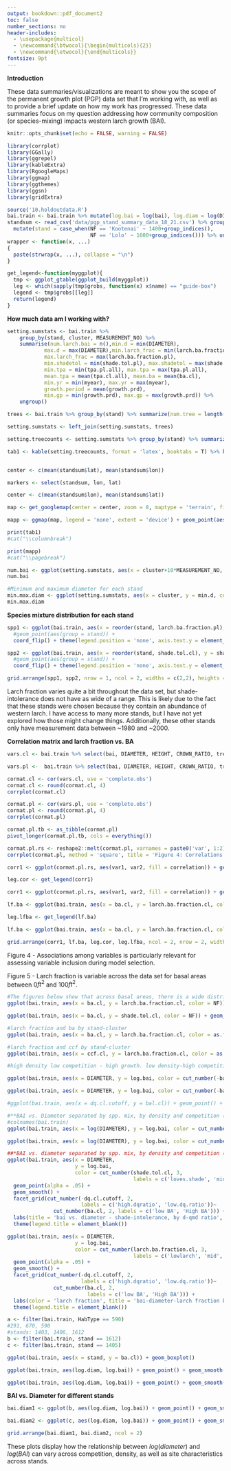 ```yaml
---
output: bookdown::pdf_document2
toc: false
number_sections: no
header-includes:
  - \usepackage{multicol}
  - \newcommand{\btwocol}{\begin{multicols}{2}}
  - \newcommand{\etwocol}{\end{multicols}}
fontsize: 9pt
---
```

\newpage
**Introduction**

These data summaries/visualizations are meant to show you the scope of the permanent growth plot (PGP) data set that I'm working with, as well as to provide a brief update on how my work has progressed. These data summaries focus on my question addressing how community composition (or species-mixing) impacts western larch growth (BAI).

```r
knitr::opts_chunk$set(echo = FALSE, warning = FALSE)

library(corrplot)
library(GGally)
library(ggrepel)
library(kableExtra)
library(RgoogleMaps)
library(ggmap)
library(ggthemes)
library(ggsn)
library(gridExtra)

source('10.holdoutdata.R')
bai.train <- bai.train %>% mutate(log.bai = log(bai), log.diam = log(DIAMETER), stand = as.factor(stand))
standsum <- read_csv('data/pgp_stand_summary_data_18_21.csv') %>% group_by(SETTING_ID, NF) %>% 
  mutate(stand = case_when(NF == 'Kootenai' ~ 1400+group_indices(),
                           NF == 'Lolo' ~ 1600+group_indices())) %>% ungroup()
wrapper <- function(x, ...) 
{
  paste(strwrap(x, ...), collapse = "\n")
}

get_legend<-function(myggplot){
  tmp <- ggplot_gtable(ggplot_build(myggplot))
  leg <- which(sapply(tmp$grobs, function(x) x$name) == "guide-box")
  legend <- tmp$grobs[[leg]]
  return(legend)
}
```


**How much data am I working with?**

```r

setting.sumstats <- bai.train %>% 
    group_by(stand, cluster, MEASUREMENT_NO) %>%
    summarise(num.larch.bai = n(),min.d = min(DIAMETER),
            max.d = max(DIAMETER),min.larch_frac = min(larch.ba.fraction.pl), 
            max.larch_frac = max(larch.ba.fraction.pl), 
            min.shadetol = min(shade.tol.pl), max.shadetol = max(shade.tol.pl), 
            min.tpa = min(tpa.pl.all), max.tpa = max(tpa.pl.all),
            mean.tpa = mean(tpa.cl.all), mean.ba = mean(ba.cl),
            min.yr = min(myear), max.yr = max(myear),
            growth.period = mean(growth.prd), 
            min.gp = min(growth.prd), max.gp = max(growth.prd)) %>% 
    ungroup()

trees <- bai.train %>% group_by(stand) %>% summarize(num.tree = length(unique(id))) %>% ungroup()

setting.sumstats <- left_join(setting.sumstats, trees)

setting.treecounts <- setting.sumstats %>% group_by(stand) %>% summarize(num.bais = sum(num.larch.bai), num.trees = mean(num.tree), avg.gp = round(mean(growth.period), 1),min.gp = min(min.gp), max.gp = max(max.gp)) %>% rename(Stand = stand)

```
\btwocol
\centering
```r
tab1 <- kable(setting.treecounts, format = 'latex', booktabs = T) %>% kable_styling(latex_options = c('striped', 'HOLD_position'), position = 'center', full_width = F, font_size = 7) %>% footnote(general_title = 'Table 1:', general = 'Stand, number of BAI records, number of trees, and average, minimum, and maximum growth period (in years)', threeparttable = T, fixed_small_size = F)


center <- c(mean(standsum$lat), mean(standsum$lon))

markers <- select(standsum, lon, lat)

center <- c(mean(standsum$lon), mean(standsum$lat))

map <- get_googlemap(center = center, zoom = 8, maptype = 'terrain', filename = 'ggmap1', style = c(feature = 'administrative.locality', element = 'labels', visibility = 'off'), scale = 4)

mapp <- ggmap(map, legend = 'none', extent = 'device') + geom_point(aes(x = lon, y = lat), shape = 'circle filled', fill = 'red', size = 2, data = standsum, show.legend = F) + geom_label_repel(aes(label = stand), data = standsum, label.padding = .08, box.padding = .15) + theme_map() + scalebar(x.min = -116.5, x.max = -115, y.min = 46.75, y.max = 46.95, location = 'bottomleft', dist = 25, dist_unit = 'km', transform = T, height = .2, st.dist = .35, st.size = 3.5, st.color = 'black') + labs(title = 'PGP stands NW Montana', caption = "Figure 1: Map of PGP stand locations") + theme(plot.caption = element_text(size = 10))

print(tab1)
#cat("\\columnbreak")

print(mapp)
#cat("\\pagebreak")

```
\etwocol

```r
num.bai <- ggplot(setting.sumstats, aes(x = cluster+10*MEASUREMENT_NO, y = num.larch.bai, color = as.factor(MEASUREMENT_NO))) + geom_point() + facet_wrap(~stand, scales = 'free_y') + labs(title = 'Number of larch bai data points for each cluster and measurement', color = 'Measurement', y = '# of larch w/ bai', x = 'cluster')
num.bai
```

```r
#Minimum and maximum diameter for each stand
min.max.diam <- ggplot(setting.sumstats, aes(x = cluster, y = min.d, color = as.factor(MEASUREMENT_NO))) + geom_point() + geom_point(aes(y = max.d), shape='triangle') + facet_wrap(~stand, scales = 'free_y') + labs(y = 'Min.(circle) and max.(triangle) diameter', color = 'Measurement', title = 'Minimum and maximum diameter for each cluster/measurement')
min.max.diam
```

**Species mixture distribution for each stand**

```r


spp1 <- ggplot(bai.train, aes(x = reorder(stand, larch.ba.fraction.pl), y = larch.ba.fraction.pl)) + geom_boxplot(aes(fill = stand, alpha = .7), outlier.fill = NULL) + 
  #geom_point(aes(group = stand)) + 
  coord_flip() + theme(legend.position = 'none', axis.text.y = element_blank(), plot.caption = element_text(size = 7), axis.title = element_text(size = 7)) + labs(y = 'Larch Fraction', x = 'Stand', caption = "Figure 2: Larch fraction distribution for each stand.")

spp2 <- ggplot(bai.train, aes(x = reorder(stand, shade.tol.cl), y = shade.tol.cl)) + geom_boxplot(aes(fill = stand, alpha = .7), outlier.fill = NULL) + 
  #geom_point(aes(group = stand)) + 
  coord_flip() + theme(legend.position = 'none', axis.text.y = element_blank(), plot.caption = element_text(size = 7), axis.title = element_text(size = 7)) + labs(y = 'Shade intolerance', x = 'Stand', caption = wrapper("Figure 3: Shade-intolerance distributions for each stand. Since larch stands were targetted for measurement, shade-intolerance values are generally higher.", width = 70))

grid.arrange(spp1, spp2, nrow = 1, ncol = 2, widths = c(2,2), heights = c(1))
```

Larch fraction varies quite a bit throughout the data set, but shade-intolerance does not have as wide of a range. This is likely due to the fact that these stands were chosen because they contain an abundance of western larch. I have access to many more stands, but I have not yet explored how those might change things. Additionally, these other stands only have measurement data between ~1980 and ~2000. 

**Correlation matrix and larch fraction vs. BA**

```r
vars.cl <- bai.train %>% select(bai, DIAMETER, HEIGHT, CROWN_RATIO, treeba, bal.cl, ccf.cl, dq.cl.all, ba.cl, tpa.cl.all,larch.ba.fraction.cl, shade.tol.cl) %>% rename(diameter = DIAMETER, height = HEIGHT, crown_ratio = CROWN_RATIO, d.qmd.ratio.cl = dq.cl.all)

vars.pl <-  bai.train %>% select(bai, DIAMETER, HEIGHT, CROWN_RATIO, treeba, bal.pl, ccf.pl, dq.pl.all, ba.pl, tpa.pl.all,larch.ba.fraction.pl, shade.tol.pl) %>% rename(diameter = DIAMETER, height = HEIGHT, crown_ratio = CROWN_RATIO, d.qmd.ratio.pl = dq.pl.all)

cormat.cl <- cor(vars.cl, use = 'complete.obs')
cormat.cl <- round(cormat.cl, 4)
corrplot(cormat.cl)

cormat.pl <- cor(vars.pl, use = 'complete.obs')
cormat.pl <- round(cormat.pl, 4)
corrplot(cormat.pl)

cormat.pl.tb <- as_tibble(cormat.pl)
pivot_longer(cormat.pl.tb, cols = everything())

cormat.pl.rs <- reshape2::melt(cormat.pl, varnames = paste0('var', 1:2), value.name = 'correlation')
corrplot(cormat.pl, method = 'square', title = 'Figure 4: Correlations among select variables.')

```

```r

corr1 <- ggplot(cormat.pl.rs, aes(var1, var2, fill = correlation)) + geom_tile() + scale_fill_gradient2(low = 'orange2', mid = 'ivory', high = 'blue4', limits = c(-1, 1)) + labs(caption = 'Figure 4: Correlations among select variables.')+theme(axis.text.x = element_text(angle = 45, vjust = .5), axis.title = element_blank(), plot.caption = element_text(size = 7), legend.position = 'bottom')

leg.cor <- get_legend(corr1)

corr1 <- ggplot(cormat.pl.rs, aes(var1, var2, fill = correlation)) + geom_tile() + scale_fill_gradient2(low = 'orange2', mid = 'ivory', high = 'blue4', limits = c(-1, 1)) + labs(caption = 'Figure 4: Correlations among select variables.')+theme(axis.text.x = element_text(angle = 310, vjust = .5), axis.title = element_blank(), plot.caption = element_text(size = 7), legend.position = 'none')

lf.ba <- ggplot(bai.train, aes(x = ba.cl, y = larch.ba.fraction.cl, color = NF)) + geom_point() + labs(color = 'Forest', y = 'Cluster larch fraction', x = 'Cluster basal area (sqft/acre)', caption = 'Figre 5: Larch fraction and BA') + theme(plot.caption = element_text(size = 7), legend.position = 'bottom')

leg.lfba <- get_legend(lf.ba)

lf.ba <- ggplot(bai.train, aes(x = ba.cl, y = larch.ba.fraction.cl, color = NF)) + geom_point() + labs(color = 'Forest', y = 'Cluster larch fraction', x = 'Cluster basal area (sqft/acre)', caption = 'Figre 5: Larch fraction and BA') + theme(plot.caption = element_text(size = 7), legend.position = 'none', axis.title = element_text(size = 7))

grid.arrange(corr1, lf.ba, leg.cor, leg.lfba, ncol = 2, nrow = 2, widths = c(2,2), heights = c(3, .5))
```

Figure 4 - Associations among variables is particularly relevant for assessing variable inclusion during model selection. 

Figure 5 - Larch fraction is variable across the data set for basal areas between 0$ft^2$ and 100$ft^2$.

```r
#The figures below show that across basal areas, there is a wide distribution of species-mix (left:larch fraction, right: shade-intolerance).
ggplot(bai.train, aes(x = ba.cl, y = larch.ba.fraction.cl, color = NF)) + geom_point() + labs(color = 'Forest', y = 'Cluster larch fraction', x = 'Cluster basal area (sqft/acre)', title = 'Larch fraction and BA')

ggplot(bai.train, aes(x = ba.cl, y = shade.tol.cl, color = NF)) + geom_point() + labs(color = 'Forest', y = 'Cluster shade-intolerance', x = 'Cluster basal area (sqft/acre)', title = 'Shade-intolerance and BA')

```

```r
#larch fraction and ba by stand-cluster
ggplot(bai.train, aes(x = ba.cl, y = larch.ba.fraction.cl, color = as.factor(cluster), shape = factor(MEASUREMENT_NO))) + geom_point() + facet_wrap(~stand, scales = 'free_x') + labs(shape = 'Measurement', color = 'Cluster', y = 'Larch fraction', x = 'Basal area (sqft/acre)', title = 'Larch fraction and BA by stand')

#larch fraction and ccf by stand-cluster
ggplot(bai.train, aes(x = ccf.cl, y = larch.ba.fraction.cl, color = as.factor(cluster), shape = factor(MEASUREMENT_NO))) + geom_point() + facet_wrap(~stand, scales = 'free_x') + labs(title = 'Larch fraction vs. competition for each cluster & measurement', x = 'Crown comp. factor', y = 'Larch fraction', color = 'Cluster', shape = 'Measurement')
```


```r
#high density low competition - high growth. low density-high competition, 

ggplot(bai.train, aes(x = DIAMETER, y = log.bai, color = cut_number(-ba.cl, 3, labels = c('High BA', 'mid', 'Low BA')))) + geom_point(alpha = .05) + geom_smooth(se = F) + facet_grid(~cut_number(bal.cl, 3, labels = c('LowBAL','mid', 'HighBAL'))) + labs(title = 'bai-diameter, by competition and density') + theme(legend.title = element_blank())

ggplot(bai.train, aes(x = DIAMETER, y = log.bai, color = cut_number(-ba.cl, 3, labels = c('High BA', 'mid', 'Low BA')))) + geom_point(alpha = .05) + geom_smooth(se = F) + facet_grid(~cut_number(dq.cl.cutoff, 3, labels = c('Low.dq', 'mid.dq', 'High.dq'))) + labs(title = 'bai-diameter, by competition and density') + theme(legend.title = element_blank())

#ggplot(bai.train, aes(x = dq.cl.cutoff, y = bal.cl)) + geom_point() + geom_smooth()
```


```r
#**BAI vs. Diameter separated by spp. mix, by density and competition (BAL)
#colnames(bai.train)
ggplot(bai.train, aes(x = log(DIAMETER), y = log.bai, color = cut_number(shade.tol.cl, 3, labels = c('loves.shade', 'mid', 'hates.shade')))) + geom_point(alpha = .05) + geom_smooth(se = F) + facet_grid(cut_number(-bal.cl, 2, labels = c('high BAL', 'low BAL'))~cut_number(ba.cl, 2, labels = c('low BA', 'High BA'))) + labs(title = 'bai vs. diameter, by BA vs. BAL', color = 'Relative shade-intolerance') + theme(legend.title = element_blank())

ggplot(bai.train, aes(x = log(DIAMETER), y = log.bai, color = cut_number(larch.ba.fraction.cl, 3, labels = c('lowlarch', 'mid', 'highlarch')))) + geom_point(alpha = .05) + geom_smooth(se = F) + facet_grid(cut_number(-bal.cl, 2, labels = c('high BAL', 'low BAL'))~cut_number(ba.cl, 2, labels = c('low BA', 'High BA'))) + labs(color = 'larch fraction', title = 'bai-diameter-larch fraction by density and comp.') + theme(legend.title = element_blank())

```


```r
##*BAI vs. diameter separated by spp. mix, by density and competition (Diameter:QMD)**
ggplot(bai.train, aes(x = DIAMETER, 
                      y = log.bai, 
                      color = cut_number(shade.tol.cl, 3, 
                                         labels = c('loves.shade', 'mid', 'hates.shade')))) +
  geom_point(alpha = .05) + 
  geom_smooth() + 
  facet_grid(cut_number(-dq.cl.cutoff, 2, 
                        labels = c('high.dqratio', 'low.dq.ratio'))~
               cut_number(ba.cl, 2, labels = c('low BA', 'High BA'))) + 
  labs(title = 'bai vs. diameter - shade-intolerance, by d-qmd ratio', color = 'Relative shade-intolerance') +
  theme(legend.title = element_blank())

ggplot(bai.train, aes(x = DIAMETER, 
                      y = log.bai, 
                      color = cut_number(larch.ba.fraction.cl, 3, 
                                         labels = c('lowlarch', 'mid', 'highlarch')))) + 
  geom_point(alpha = .05) + 
  geom_smooth() +
  facet_grid(cut_number(-dq.cl.cutoff, 2, 
                        labels = c('high.dqratio', 'low.dq.ratio'))~
               cut_number(ba.cl, 2, 
                          labels = c('low BA', 'High BA'))) + 
  labs(color = 'larch fraction', title = 'bai-diameter-larch fraction by density and comp.') + 
  theme(legend.title = element_blank())

```

```r
a <- filter(bai.train, HabType == 590)
#291, 670, 590
#stands: 1403, 1406, 1612
b <- filter(bai.train, stand == 1612)
c <- filter(bai.train, stand == 1405)

ggplot(bai.train, aes(x = stand, y = ba.cl)) + geom_boxplot()

ggplot(bai.train, aes(log.diam, log.bai)) + geom_point() + geom_smooth(se = F) + facet_wrap(~HabType)

ggplot(bai.train, aes(log.diam, log.bai)) + geom_point() + geom_smooth(se = F) + facet_wrap(~stand)

```

**BAI vs. Diameter for different stands** 

```r
bai.diam1 <- ggplot(b, aes(log.diam, log.bai)) + geom_point() + geom_smooth(se = F) + facet_grid(cut_number(-bal.cl, 2, labels = c('High BAL', 'Low BAL'))~cut_number(ba.cl, 2, labels = c('low BA', 'High BA'))) + labs(caption = wrapper('Figure 6a: Stand 1612 log-log bai vs. diameter relationship across density (BA) and competition (BAL)', width = 55))+ scale_x_continuous(limits = c(-2, 3)) + scale_y_continuous(limits = c(-9.5, -3)) + theme(plot.caption = element_text(size = 7), axis.title = element_text(size = 7))

bai.diam2 <- ggplot(c, aes(log.diam, log.bai)) + geom_point() + geom_smooth(se = F) + facet_grid(cut_number(-bal.cl, 2, labels = c('High BAL', 'Low BAL'))~cut_number(ba.cl, 2, labels = c('low BA', 'High BA'))) + labs(caption = wrapper('Figure 6b: Stand 1405 log-log bai vs. diameter relationship across density (BA) and competition (BAL)', width = 55)) + scale_x_continuous(limits = c(-2, 3)) + scale_y_continuous(limits = c(-9.5, -3))+ theme(plot.caption = element_text(size = 7), axis.title = element_text(size = 7))

grid.arrange(bai.diam1, bai.diam2, ncol = 2)

```

These plots display how the relationship between $log(diameter)$ and $log(BAI)$ can vary across competition, density, as well as site characteristics across stands.

